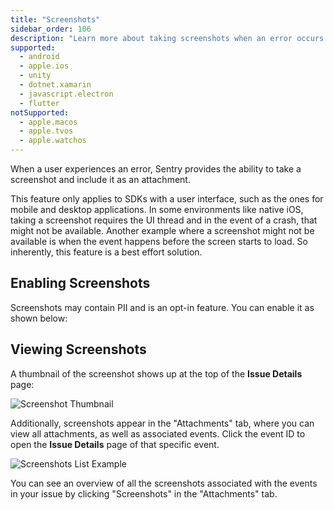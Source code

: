 ```yaml
---
title: "Screenshots"
sidebar_order: 106
description: "Learn more about taking screenshots when an error occurs. Sentry pairs the screenshot with the original event, giving you additional insight into issues."
supported:
  - android
  - apple.ios
  - unity
  - dotnet.xamarin
  - javascript.electron
  - flutter
notSupported:
  - apple.macos
  - apple.tvos
  - apple.watchos
---
```


When a user experiences an error, Sentry provides the ability to take a screenshot and include it as an <PlatformLink to="/enriching-events/attachments/">attachment</PlatformLink>.

This feature only applies to SDKs with a user interface, such as the ones for mobile and desktop applications. In some environments like native iOS, taking a screenshot requires the UI thread and in the event of a crash, that might not be available. Another example where a screenshot might not be available is when the event happens before the screen starts to load. So inherently, this feature is a best effort solution.

## Enabling Screenshots

Screenshots may contain <PlatformLink to="/data-management/sensitive-data/">PII</PlatformLink> and is an opt-in feature. You can enable it as shown below:

<PlatformContent includePath="enriching-events/attach-screenshots" />

## Viewing Screenshots

A thumbnail of the screenshot shows up at the top of the **Issue Details** page:

![Screenshot Thumbnail](screenshots/screenshot-thumbnail.png)

Additionally, screenshots appear in the "Attachments" tab, where you can view all attachments, as well as associated events. Click the event ID to open the **Issue Details** page of that specific event.

![Screenshots List Example](screenshots/screenshot-list-example.png)

You can see an overview of all the screenshots associated with the events in your issue by clicking "Screenshots" in the "Attachments" tab.
